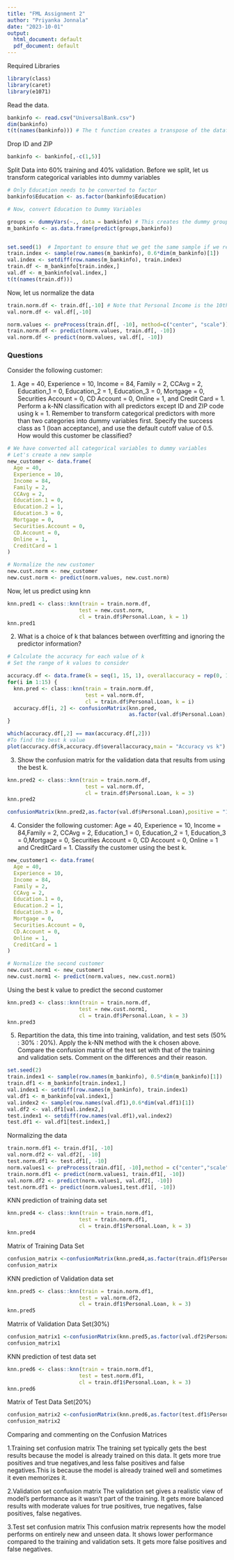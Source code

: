 ---
title: "FML Assignment 2"
author: "Priyanka Jonnala"
date: "2023-10-01"
output:
  html_document: default
  pdf_document: default
---
Required Libraries
```{r}
library(class)
library(caret)
library(e1071)
```
Read the data.
```{r }
bankinfo <- read.csv("UniversalBank.csv")
dim(bankinfo)
t(t(names(bankinfo))) # The t function creates a transpose of the dataframe
```
Drop ID and ZIP
```{r}
bankinfo <- bankinfo[,-c(1,5)]
```
Split Data into 60% training and 40% validation. Before we split, let us transform categorical variables into dummy variables
```{r}
# Only Education needs to be converted to factor
bankinfo$Education <- as.factor(bankinfo$Education)

# Now, convert Education to Dummy Variables

groups <- dummyVars(~., data = bankinfo) # This creates the dummy groups
m_bankinfo <- as.data.frame(predict(groups,bankinfo))


set.seed(1)  # Important to ensure that we get the same sample if we rerun the code
train.index <- sample(row.names(m_bankinfo), 0.6*dim(m_bankinfo)[1])
val.index <- setdiff(row.names(m_bankinfo), train.index)  
train.df <- m_bankinfo[train.index,]
val.df <- m_bankinfo[val.index,]
t(t(names(train.df)))
```
Now, let us normalize the data
```{r}
train.norm.df <- train.df[,-10] # Note that Personal Income is the 10th variable
val.norm.df <- val.df[,-10]

norm.values <- preProcess(train.df[, -10], method=c("center", "scale"))
train.norm.df <- predict(norm.values, train.df[, -10])
val.norm.df <- predict(norm.values, val.df[, -10])
```
### Questions

Consider the following customer:

1. Age = 40, Experience = 10, Income = 84, Family = 2, CCAvg = 2, Education_1 = 0, Education_2 = 1, Education_3 = 0, Mortgage = 0, Securities Account = 0, CD Account = 0, Online = 1, and Credit Card = 1. Perform a k-NN classification with all predictors except ID and ZIP code using k = 1. Remember to transform categorical predictors with more than two categories into dummy variables first. Specify the success class as 1 (loan acceptance), and use the default cutoff value of 0.5. How would this customer be classified?

```{r}
# We have converted all categorical variables to dummy variables
# Let's create a new sample
new_customer <- data.frame(
  Age = 40,
  Experience = 10,
  Income = 84,
  Family = 2,
  CCAvg = 2,
  Education.1 = 0,
  Education.2 = 1,
  Education.3 = 0,
  Mortgage = 0,
  Securities.Account = 0,
  CD.Account = 0,
  Online = 1,
  CreditCard = 1
)

# Normalize the new customer
new.cust.norm <- new_customer
new.cust.norm <- predict(norm.values, new.cust.norm)

```
Now, let us predict using knn
```{r}

knn.pred1 <- class::knn(train = train.norm.df, 
                       test = new.cust.norm, 
                       cl = train.df$Personal.Loan, k = 1)
knn.pred1

```
2. What is a choice of k that balances between overfitting and ignoring the predictor information?
```{r}
# Calculate the accuracy for each value of k
# Set the range of k values to consider

accuracy.df <- data.frame(k = seq(1, 15, 1), overallaccuracy = rep(0, 15))
for(i in 1:15) {
  knn.pred <- class::knn(train = train.norm.df, 
                         test = val.norm.df, 
                         cl = train.df$Personal.Loan, k = i)
  accuracy.df[i, 2] <- confusionMatrix(knn.pred, 
                                       as.factor(val.df$Personal.Loan),positive = "1")$overall[1]
}

which(accuracy.df[,2] == max(accuracy.df[,2])) 
#To find the best k value
plot(accuracy.df$k,accuracy.df$overallaccuracy,main = "Accuracy vs k")

```
3. Show the confusion matrix for the validation data that results from using the best k.
```{r}
knn.pred2 <- class::knn(train = train.norm.df, 
                         test = val.norm.df, 
                         cl = train.df$Personal.Loan, k = 3)
knn.pred2
```

```{r}
confusionMatrix(knn.pred2,as.factor(val.df$Personal.Loan),positive = "1")
```
4. Consider the following customer: Age = 40, Experience = 10, Income = 84,Family = 2, CCAvg = 2, Education_1 = 0, Education_2 = 1, Education_3 = 0,Mortgage = 0, Securities Account = 0, CD Account = 0, Online = 1 and CreditCard = 1. Classify the customer using the best k.
```{r}
new_customer1 <- data.frame(
  Age = 40,
  Experience = 10,
  Income = 84,
  Family = 2,
  CCAvg = 2,
  Education.1 = 0,
  Education.2 = 1,
  Education.3 = 0,
  Mortgage = 0,
  Securities.Account = 0,
  CD.Account = 0,
  Online = 1,
  CreditCard = 1
)

# Normalize the second customer
new.cust.norm1 <- new_customer1
new.cust.norm1 <- predict(norm.values, new.cust.norm1)

```
Using the best k  value to predict the second customer
```{r}
knn.pred3 <- class::knn(train = train.norm.df, 
                       test = new.cust.norm1, 
                       cl = train.df$Personal.Loan, k = 3)
knn.pred3
```
5. Repartition the data, this time into training, validation, and test sets (50% : 30% : 20%). Apply the k-NN method with the k chosen above. Compare the confusion matrix of the test set with that of the training and validation sets. Comment on the differences and their reason.
```{r}
set.seed(2)
train.index1 <- sample(row.names(m_bankinfo), 0.5*dim(m_bankinfo)[1])
train.df1 <- m_bankinfo[train.index1,]
val.index1 <- setdiff(row.names(m_bankinfo), train.index1)  
val.df1 <- m_bankinfo[val.index1,]
val.index2 <- sample(row.names(val.df1),0.6*dim(val.df1)[1])
val.df2 <- val.df1[val.index2,]
test.index1 <- setdiff(row.names(val.df1),val.index2)
test.df1 <- val.df1[test.index1,]
```
Normalizing the data
```{r}
train.norm.df1 <- train.df1[, -10] 
val.norm.df2 <- val.df2[, -10]
test.norm.df1 <- test.df1[, -10]
norm.values1 <- preProcess(train.df1[, -10],method = c("center","scale"))
train.norm.df1 <- predict(norm.values1, train.df1[, -10])
val.norm.df2 <- predict(norm.values1, val.df2[, -10])
test.norm.df1 <- predict(norm.values1,test.df1[, -10])
```
KNN prediction of training data set
```{r}
knn.pred4 <- class::knn(train = train.norm.df1, 
                       test = train.norm.df1, 
                       cl = train.df1$Personal.Loan, k = 3)
knn.pred4
```
 Matrix of Training Data Set
```{r}
confusion_matrix <-confusionMatrix(knn.pred4,as.factor(train.df1$Personal.Loan))
confusion_matrix
```
KNN prediction of Validation data set
```{r}
knn.pred5 <- class::knn(train = train.norm.df1, 
                       test = val.norm.df2, 
                       cl = train.df1$Personal.Loan, k = 3)
knn.pred5
```
Matrrix of Validation Data Set(30%)
```{r}
confusion_matrix1 <-confusionMatrix(knn.pred5,as.factor(val.df2$Personal.Loan))
confusion_matrix1
```
KNN prediction of test data set
```{r}
knn.pred6 <- class::knn(train = train.norm.df1, 
                       test = test.norm.df1, 
                       cl = train.df1$Personal.Loan, k = 3)
knn.pred6
```
Matrix of Test Data Set(20%)
```{r}
confusion_matrix2 <-confusionMatrix(knn.pred6,as.factor(test.df1$Personal.Loan))
confusion_matrix2
```
Comparing and commenting on the Confusion Matrices

1.Training set confusion matrix
The training set typically gets the best results because the model is already trained on this data.
It gets more true positives and true negatives,and less false positives and false negatives.This is because the model is already trained well and sometimes it even memorizes it.

2.Validation set confusion matrix
The validation set gives a realistic view of model's performance as it wasn't part of the training.
It gets more balanced results with moderate values for true positives, true negatives, false positives, false negatives.

3.Test set confusion matrix
This confusion matrix represents how the model performs on entirely new and unseen data.
It shows lower performance compared to the training and validation sets.
It gets more false positives and false negatives.


